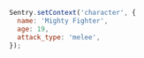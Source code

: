 ```javascript
Sentry.setContext('character', {
  name: 'Mighty Fighter',
  age: 19,
  attack_type: 'melee',
});
```
